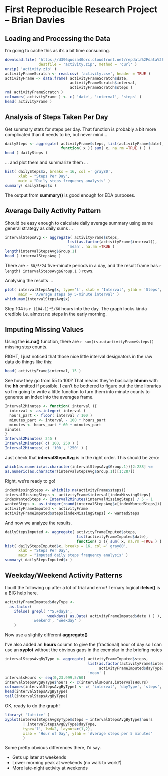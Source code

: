 First Reproducible Research Project -- Brian Davies
===================================================

Loading and Processing the Data
-------------------------------

I'm going to cache this as it's a bit time consuming.

```r
download.file( 'https://d396qusza40orc.cloudfront.net/repdata%2Fdata%2Factivity.zip',
               destfile = 'activity.zip', method = 'curl' )
unzip( 'activity.zip' )
activityFrameScratch <- read.csv( 'activity.csv', header = TRUE )
activityFrame <- data.frame( activityFrameScratch$date,
                             activityFrameScratch$interval,
                             activityFrameScratch$steps )
rm( activityFrameScratch )
colnames( activityFrame ) <- c( 'date', 'interval', 'steps' )
head( activityFrame )
```

Analysis of Steps Taken Per Day
--------------------------------

Get summary stats for steps per day. That function is probably a bit
more complicated than it needs to be, but never mind...

```r
dailySteps <- aggregate( activityFrame$steps, list(activityFrame$date),
                         function( x ){ sum( x, na.rm =TRUE ) } )
head ( dailySteps )
```

... and plot them and summarize them ...

```r
hist( dailySteps$x, breaks = 16, col =' gray80',
      xlab = "Steps Per Day",
      main = "Daily steps frequency analysis" )
summary( dailySteps$x )
```

The output from __summary()__ is good enough for EDA purposes.

Average Daily Activity Pattern
------------------------------

Should be easy enough to calculate daily average summary using same general
strategy as daily sums ...

```r
intervalStepsAvg <- aggregate( activityFrame$steps,
                            list(as.factor(activityFrame$interval)),
                            'mean', na.rm =TRUE )
length(intervalStepsAvg$Group.1)
head ( intervalStepsAvg )
```

There are `r 60/5*24` five-minute periods in a day, and the result frame
has `r length( intervalStepsAvg$Group.1 )` rows.

Analysing the results ...

```r
plot( intervalStepsAvg$x, type='l', xlab = 'Interval', ylab = 'Steps',
      main = 'Average steps by 5-minute interval' )
which.max(intervalStepsAvg$x)
```
Step 104 is `r (104-1)*5/60` hours into the day. The graph looks  kinda credible
i.e. almost no steps in the early morning.

Imputing Missing Values
-----------------------

Using the __is.na()__ function, there are `r sum(is.na(activityFrame$steps))`
missing step counts.

RIGHT, I just noticed that those nice little interval designators in the raw
data do things like this:

```r
head( activityFrame$interval, 15 )
```

See how they go from 55 to 100? That means they're basically __hhmm__ with
the __hh__ omitted if possible. I can't be bothered to figure out
the time libraries so I'm going to write a little function to turn them
into minute counts to generate an index into the averages frame.

```r
Interval2Minutes <- function( interval ){
  interval <- as.integer( interval )
  hours_part <- floor( interval / 100 )
  minutes_part <- interval - 100 * hours_part
  minutes <- hours_part * 60 + minutes_part
minutes
}
Interval2Minutes( 245 )
Interval2Minutes( c( 100, 250 ) )
Interval2Minutes( c( '100', '250' ) )
```

Just check that __intervalStepsAvg__ is in the right order. This should be zero:

```r
which(as.numeric(as.character(intervalStepsAvg$Group.1))[2:288] <=
as.numeric(as.character(intervalStepsAvg$Group.1))[1:287])
```

Right, we're ready to go!

```r
indexMissingSteps <- which(is.na(activityFrame$steps))
intervalMissingSteps <- activityFrame$interval[indexMissingSteps]
indexWantedSteps <- Interval2Minutes(intervalMissingSteps) / 5 + 1
wantedSteps <- as.integer(round(intervalStepsAvg$x[indexWantedSteps]))
activityFrameImputed <- activityFrame
activityFrameImputed$steps[indexMissingSteps] <- wantedSteps
```

And now we analyze the results.

```r
dailyStepsImputed <- aggregate( activityFrameImputed$steps,
                                list(activityFrameImputed$date),
                                function( x ){ sum( x, na.rm =TRUE ) } )
hist( dailyStepsImputed$x, breaks = 16, col =' gray80',
      xlab = "Steps Per Day",
      main = "Imputed daily steps frequency analysis" )
summary( dailyStepsImputed$x )
```

Weekday/Weekend Activity Patterns
---------------------------------

I built the following up after a lot of trial and error! Ternary
logical __ifelse()__ is a BIG help here.

```r
activityFrameImputed$dayType <-
  as.factor(
    ifelse( grepl( '^S.+day$',
                   weekdays( as.Date( activityFrameImputed$date ) ) ),
            'weekend', 'weekday' )
    )
```

Now use a slightly different __aggregate()__

I've also added an __hours__ column to give the (fractional) hour of day so I
can use an __xyplot__ without the obvious gaps in the exemplar in
the briefing notes

```r
intervalStepsAvgByType <- aggregate( activityFrameImputed$steps,
                                     list(as.factor(activityFrame$interval),
                                          activityFrameImputed$dayType),
                                     'mean' )
intervalsHours <- seq(0,23.999,5/60)
intervalStepsAvgByType$hours <- c(intervalsHours,intervalsHours)
colnames(intervalStepsAvgByType) <- c( 'interval', 'dayType', 'steps', 'hours' )
head(intervalStepsAvgByType)
tail(intervalStepsAvgByType)
```

OK, ready to do the graph!

```r
library( 'lattice' )
xyplot(intervalStepsAvgByType$steps ~ intervalStepsAvgByType$hours
        | intervalStepsAvgByType$dayType,
        type='l', lwd=2, layout=c(1,2),
        xlab = 'Hour of Day', ylab = 'Average steps per 5 minutes'
        )
```

Some pretty obvious differences there, I'd say.

* Gets up later at weekends
* Lower morning peak at weekends (no walk to work?)
* More late-night activity at weekends
